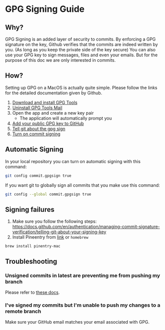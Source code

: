
<Meta title="docs/GPG-Signing-Guide" />

# GPG Signing Guide

## Why?

GPG Signing is an added layer of security to commits. By enforcing a GPG signature on the key, Github verifies that the commits are indeed written by you. (As long as you keep the private side of the key secure)
You can also use your GPG key to sign messages, files and even your emails. But for the purpose of this doc we are only interested in commits.

## How?

Setting up GPG on a MacOS is actually quite simple. Please follow the links for the detailed documentation given by Github.

1. [Download and install GPG Tools](https://gpgtools.org/)
2. [Uninstall GPG Tools Mail](https://gpgtools.tenderapp.com/kb/faq/uninstall-gpg-suite#2-uninstall-gpgmail)
3. Open the app and create a new key pair
   - The application will automatically prompt you
4. [Add your public GPG key to GitHub](https://docs.github.com/en/authentication/managing-commit-signature-verification/adding-a-gpg-key-to-your-github-account)
5. [Tell git about the gpg sign](https://docs.github.com/en/authentication/managing-commit-signature-verification/telling-git-about-your-signing-key)
6. [Turn on commit signing](https://docs.github.com/en/authentication/managing-commit-signature-verification/signing-commits)

## Automatic Signing

In your local repository you can turn on automatic signing with this command:

```sh
git config commit.gpgsign true
```

If you want git to globally sign all commits that you make use this command:

```sh
git config --global commit.gpgsign true
```

## Signing failures

1. Make sure you follow the following steps: https://docs.github.com/en/authentication/managing-commit-signature-verification/telling-git-about-your-signing-key
2. Install Pineentry from [link](https://www.gnupg.org/related_software/pinentry/index.en.html) or `homebrew`

```
brew install pinentry-mac
```

## Troubleshooting

### Unsigned commits in latest are preventing me from pushing my branch

Please refer to [these docs](https://github.com/bbc/simorgh/blob/latest/docs/Troubleshooting.stories.mdx#unsigned-commits-in-latest-are-preventing-me-from-pushing-my-branch).

### I've signed my commits but I'm unable to push my changes to a remote branch

Make sure your GitHub email matches your email associated with GPG.
